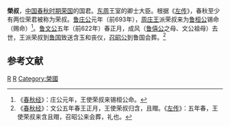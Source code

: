'''榮叔'''，[[中国|中国]][[春秋时期|春秋时期]][[荣国|荣国]]的国君。[[东周|东周]]王室的卿士大臣。根据《[[左传|左传]]》，春秋至少有两位荣君被称为荣叔。[[鲁庄公|鲁庄公]]元年（前693年），[[周庄王|周庄王]]派荣叔来为[[鲁桓公|鲁桓公]]锡命（赐命）<ref>《[[春秋经|春秋经]]》：庄公元年，王使荣叔来锡桓公命。</ref>。[[鲁文公|鲁文公]]五年（前622年）春正月，成风（[[鲁僖公|鲁僖公]]之母、文公祖母）去世，王派荣叔到[[鲁国|鲁国]]致送含玉和丧仪，[[召昭公|召昭公]]到鲁国会葬。<ref>《[[春秋经|春秋经]]》：文公五年春王正月，王使荣叔归含，且赗。《[[左传|左传]]》：五年春，王使荣叔来含且赗，召昭公来会葬，礼也。</ref>

==参考文献==
<div class="references-small">
<references></references>
</div>

[[Category:春秋人|R]]
[[Category:周朝诸侯国君主|R]]
[[Category:榮國|Category:榮國]]